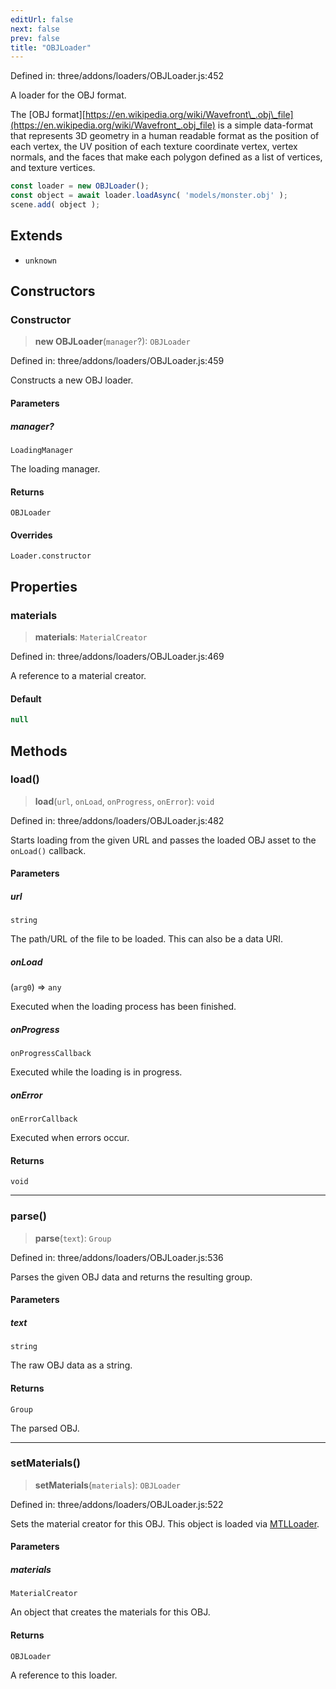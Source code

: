 ```yaml
---
editUrl: false
next: false
prev: false
title: "OBJLoader"
---
```


Defined in: three/addons/loaders/OBJLoader.js:452

A loader for the OBJ format.

The [OBJ format][https://en.wikipedia.org/wiki/Wavefront\_.obj\_file](https://en.wikipedia.org/wiki/Wavefront_.obj_file) is a simple data-format that
represents 3D geometry in a human readable format as the position of each vertex, the UV position of
each texture coordinate vertex, vertex normals, and the faces that make each polygon defined as a list
of vertices, and texture vertices.

```js
const loader = new OBJLoader();
const object = await loader.loadAsync( 'models/monster.obj' );
scene.add( object );
```

## Extends

- `unknown`

## Constructors

### Constructor

> **new OBJLoader**(`manager`?): `OBJLoader`

Defined in: three/addons/loaders/OBJLoader.js:459

Constructs a new OBJ loader.

#### Parameters

##### manager?

`LoadingManager`

The loading manager.

#### Returns

`OBJLoader`

#### Overrides

`Loader.constructor`

## Properties

### materials

> **materials**: `MaterialCreator`

Defined in: three/addons/loaders/OBJLoader.js:469

A reference to a material creator.

#### Default

```ts
null
```

## Methods

### load()

> **load**(`url`, `onLoad`, `onProgress`, `onError`): `void`

Defined in: three/addons/loaders/OBJLoader.js:482

Starts loading from the given URL and passes the loaded OBJ asset
to the `onLoad()` callback.

#### Parameters

##### url

`string`

The path/URL of the file to be loaded. This can also be a data URI.

##### onLoad

(`arg0`) => `any`

Executed when the loading process has been finished.

##### onProgress

`onProgressCallback`

Executed while the loading is in progress.

##### onError

`onErrorCallback`

Executed when errors occur.

#### Returns

`void`

***

### parse()

> **parse**(`text`): `Group`

Defined in: three/addons/loaders/OBJLoader.js:536

Parses the given OBJ data and returns the resulting group.

#### Parameters

##### text

`string`

The raw OBJ data as a string.

#### Returns

`Group`

The parsed OBJ.

***

### setMaterials()

> **setMaterials**(`materials`): `OBJLoader`

Defined in: three/addons/loaders/OBJLoader.js:522

Sets the material creator for this OBJ. This object is loaded via [MTLLoader](MTLLoader.html).

#### Parameters

##### materials

`MaterialCreator`

An object that creates the materials for this OBJ.

#### Returns

`OBJLoader`

A reference to this loader.
